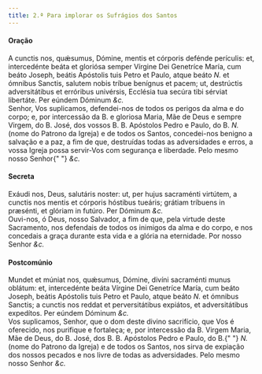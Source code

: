 ```yaml
---
title: 2.ª Para implorar os Sufrágios dos Santos
---
```


<h4 class="text-center">Oração</h4>
<div class="grid grid-cols-2 gap-5">
  <div class="col-6 dropcaps text-justify">
    A cunctis nos, quǽsumus, Dómine, mentis et córporis defénde perículis: et,
    intercedénte beáta et gloriósa semper Vírgine Dei Genetríce María, cum beáto
    Joseph, beátis Apóstolis tuis Petro et Paulo, atque beáto <em>N.</em> et
    ómnibus Sanctis, salutem nobis tríbue benígnus et pacem; ut, destrúctis
    adversitátibus et erróribus univérsis, Ecclésia tua secúra tibi sérviat
    libertáte. Per eúndem Dóminum <em>&c.</em>
  </div>
  <div class="col-6 dropcaps text-justify">
    Senhor, Vos suplicamos, defendei-nos de todos os perigos da alma e do corpo;
    e, por intercessão da B. e gloriosa Maria, Mãe de Deus e sempre Virgem, do
    B. José, dos vossos B. B. Apóstolos Pedro e Paulo, do B. <em>N.</em> (nome
    do Patrono da Igreja) e de todos os Santos, concedei-nos benigno a salvação
    e a paz, a fim de que, destruídas todas as adversidades e erros, a vossa
    Igreja possa servir-Vos com segurança e liberdade. Pelo mesmo nosso Senhor{" "}
    <em>&c.</em>
  </div>
</div>

<h4 class="text-center">Secreta</h4>
<div class="grid grid-cols-2 gap-5">
  <div class="col-6 dropcaps text-justify">
    Exáudi nos, Deus, salutáris noster: ut, per hujus sacraménti virtútem, a
    cunctis nos mentis et córporis hóstibus tueáris; grátiam tríbuens in
    præsénti, et glóriam in futúro. Per Dóminum <em>&c.</em>
  </div>
  <div class="col-6 dropcaps text-justify">
    Ouvi-nos, ó Deus, nosso Salvador, a fim de que, pela virtude deste
    Sacramento, nos defendais de todos os inimigos da alma e do corpo, e nos
    concedais a graça durante esta vida e a glória na eternidade. Por nosso
    Senhor <em>&c.</em>
  </div>
</div>

<h4 class="text-center">Postcomúnio</h4>
<div class="grid grid-cols-2 gap-5">
  <div class="col-6 dropcaps text-justify">
    Mundet et múniat nos, quǽsumus, Dómine, divíni sacraménti munus oblátum: et,
    intercedénte beáta Vírgine Dei Genetríce María, cum beáto Joseph, beátis
    Apóstolis tuis Petro et Paulo, atque beáto <em>N.</em> et ómnibus Sanctis; a
    cunctis nos reddat et perversitátibus expiátos, et adversitátibus expedítos.
    Per eúndem Dóminum <em>&c.</em>
  </div>
  <div class="col-6 dropcaps text-justify">
    Vos suplicamos, Senhor, que o dom deste divino sacrifício, que Vos é
    oferecido, nos purifique e fortaleça; e, por intercessão da B. Virgem Maria,
    Mãe de Deus, do B. José, dos B. B. Apóstolos Pedro e Paulo, do B.{" "}
    <em>N.</em> (nome do Patrono da Igreja) e de todos os Santos, nos sirva de
    expiação dos nossos pecados e nos livre de todas as adversidades. Pelo mesmo
    nosso Senhor <em>&c.</em>
  </div>
</div>

